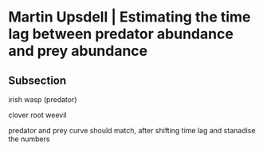 # Martin Upsdell     | Estimating the time lag between predator abundance and prey abundance {-}

## Subsection 

irish wasp (predator)

clover root weevil

predator and prey curve should match, after shifting time lag and stanadise the numbers






